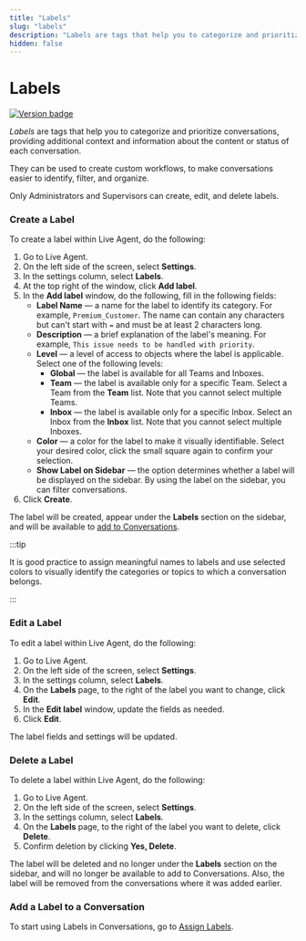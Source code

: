 ```yaml
---
title: "Labels" 
slug: "labels"
description: "Labels are tags that help you to categorize and prioritize conversations, providing additional context and information about the content or status of each conversation."
hidden: false 
---
```

# Labels

<a href="Updated"><img src="https://img.shields.io/badge/Updated_in-v4.88-blue" alt="Version badge" /></a>

_Labels_ are tags that help you to categorize and prioritize conversations, providing additional context and information about the content or status of each conversation.

They can be used to create custom workflows, to make conversations easier to identify, filter, and organize.

Only Administrators and Supervisors can create, edit, and delete labels.

### Create a Label

To create a label within Live Agent, do the following:

1. Go to Live Agent.
2. On the left side of the screen, select **Settings**.
3. In the settings column, select **Labels**.
4. At the top right of the window, click **Add label**.
5. In the **Add label** window, do the following, fill in the following fields:
    - **Label Name** — a name for the label to identify its category. For example, `Premium_Customer`. The name can contain any characters but can't start with `=` and must be at least 2 characters long.    
    - **Description** — a brief explanation of the label's meaning. For example, `This issue needs to be handled with priority`.  
    - **Level** — a level of access to objects where the label is applicable. Select one of the following levels: 
        - **Global** — the label is available for all Teams and Inboxes. 
        - **Team** — the label is available only for a specific Team. Select a Team from the **Team** list. Note that you cannot select multiple Teams.
        - **Inbox** — the label is available only for a specific Inbox. Select an Inbox from the **Inbox** list. Note that you cannot select multiple Inboxes.
    - **Color** — a color for the label to make it visually identifiable. Select your desired color, click the small square again to confirm your selection.
    - **Show Label on Sidebar** — the option determines whether a label will be displayed on the sidebar. By using the label on the sidebar, you can filter conversations.
6. Click **Create**.

The label will be created, appear under the **Labels** section on the sidebar, and will be available to [add to Conversations](#add-a-label-to-a-conversation).

:::tip

  It is good practice to assign meaningful names to labels and use selected colors to visually identify the categories or topics to which a conversation belongs.

:::


### Edit a Label

To edit a label within Live Agent, do the following:

1. Go to Live Agent.
2. On the left side of the screen, select **Settings**.
3. In the settings column, select **Labels**.
4. On the **Labels** page, to the right of the label you want to change, click **Edit**. 
5. In the **Edit label** window, update the fields as needed.
6. Click **Edit**.

The label fields and settings will be updated.

### Delete a Label

To delete a label within Live Agent, do the following:

1. Go to Live Agent.
2. On the left side of the screen, select **Settings**.
3. In the settings column, select **Labels**.
4. On the **Labels** page, to the right of the label you want to delete, click **Delete**.
5. Confirm deletion by clicking **Yes, Delete**.

The label will be deleted and no longer under the **Labels** section on the sidebar, and will no longer be available to add to Conversations. Also, the label will be removed from the conversations where it was added earlier.

### Add a Label to a Conversation

To start using Labels in Conversations, go to [Assign Labels](./../conversation/assign-conversations.mdx#assign-labels).